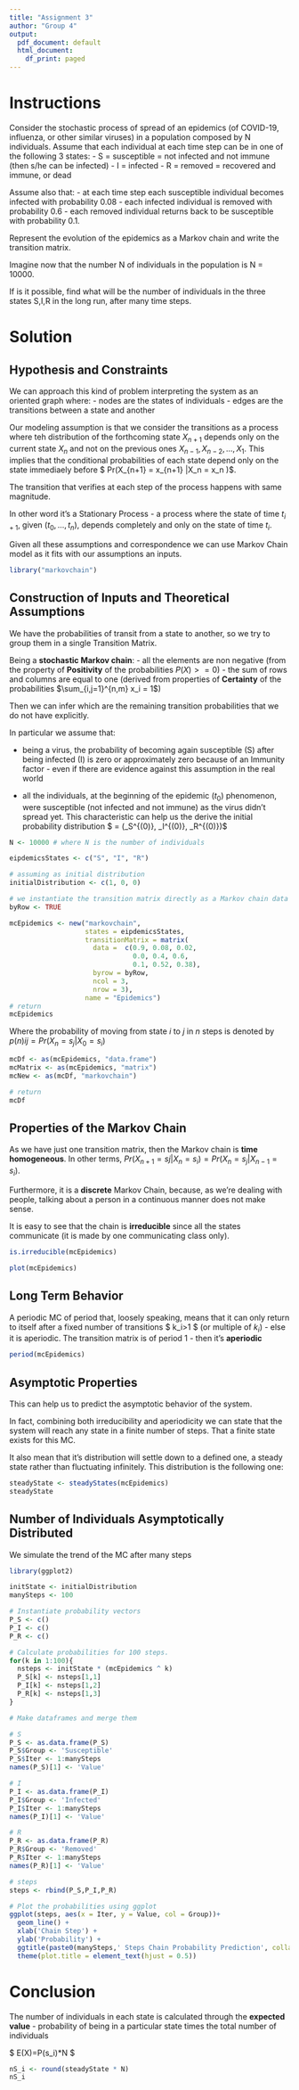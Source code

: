 ```yaml
---
title: "Assignment 3"
author: "Group 4"
output:
  pdf_document: default
  html_document:
    df_print: paged
---
```


# Instructions


Consider the stochastic process of spread of an epidemics (of COVID-19, influenza, or other similar viruses) in a population composed by N individuals.
Assume that each individual at each time step can be in one of the following 3 states:
- S = susceptible = not infected and not immune (then s/he can be infected)
- I = infected
- R = removed = recovered and immune, or dead

Assume also that:
- at each time step each susceptible individual becomes infected with probability 0.08
- each infected individual is removed with probability 0.6
- each removed individual returns back to be susceptible with probability 0.1.

Represent the evolution of the epidemics as a Markov chain and write the transition matrix.

Imagine now that the number N of individuals in the population is N = 10000.

If is it possible, find what will be the number of individuals in the three states S,I,R in the long run, after many time steps.


# Solution

## Hypothesis and Constraints

We can approach this kind of problem interpreting the system as an oriented graph where:
- nodes are the states of individuals
- edges are the transitions between a state and another

Our modeling assumption is that we consider the transitions as a process where teh distribution of the forthcoming state $X_{n+1}$ depends only on the current state $X_n$ and not on the previous ones $X_{n−1}, X_{n−2},...,X_1$.
This implies that the conditional probabilities of each state depend only on the state immediaely before
$ Pr(X_{n+1} = x_{n+1} |X_n = x_n )$.

The transition that verifies at each step of the process happens with same magnitude.

In other word it's a Stationary Process - a process where the state of time $t_{i+1}$, given $(t_0,...,t_n)$, depends completely and only on the state of time $t_{i}$.

Given all these assumptions and correspondence we can use Markov Chain model as it fits with our assumptions an inputs.

```r
library("markovchain")
```


## Construction of Inputs and Theoretical Assumptions

We have the probabilities of transit from a state to another, so we try to group them in a single Transition Matrix.

Being a **stochastic Markov chain**:
- all the elements are non negative (from the property of **Positivity** of the probabilities $P(X)>=0$)
- the sum of rows and columns are equal to one (derived from properties of **Certainty** of the probabilities $\sum_{i,j=1}^{n,m} x_i = 1$)

Then we can infer which are the remaining transition probabilities that we do not have explicitly.

In particular we assume that:

- being a virus, the probability of becoming again susceptible (S) after being infected (I) is zero or approximately zero because of an Immunity factor - even if there are evidence against this assumption in the real world

- all the individuals, at the beginning of the epidemic ($t_0$) phenomenon, were susceptible (not infected and not immune) as the virus didn't spread yet. This characteristic can help us the derive the initial probability distribution $ \mu = (\mu_S^{(0)}, \mu_I^{(0)}, \mu_R^{(0)})$ 


```r
N <- 10000 # where N is the number of individuals

eipdemicsStates <- c("S", "I", "R")

# assuming as initial distribution
initialDistribution <- c(1, 0, 0) 

# we instantiate the transition matrix directly as a Markov chain data type
byRow <- TRUE

mcEpidemics <- new("markovchain", 
                   states = eipdemicsStates,
                   transitionMatrix = matrix(
                     data =  c(0.9, 0.08, 0.02,
                               0.0, 0.4, 0.6,
                               0.1, 0.52, 0.38),
                     byrow = byRow,
                     ncol = 3,
                     nrow = 3),
                   name = "Epidemics")
# return
mcEpidemics
```

Where the probability of moving from state $i$ to $j$ in $n$ steps is denoted by $p(n)ij = P r (X_n = s_j |X_0 = s_i)$


```r
mcDf <- as(mcEpidemics, "data.frame")
mcMatrix <- as(mcEpidemics, "matrix")
mcNew <- as(mcDf, "markovchain")

# return
mcDf
```


## Properties of the Markov Chain

As we have just one transition matrix, then the Markov chain is **time homogeneous**.
In other terms, $Pr (X_{n+1} = sj |X_n = s_i) = Pr(X_n = s_j |X_{n−1} = s_i)$.

Furthermore, it is a **discrete** Markov Chain, because, as we're dealing with people, talking about a person in a continuous manner does not make sense.

It is easy to see that the chain is **irreducible** since all the states communicate (it is made by one communicating class only).

```r
is.irreducible(mcEpidemics)
```

```r
plot(mcEpidemics)
```

## Long Term Behavior

A periodic MC of period that, loosely speaking, means that it can only return to itself after a fixed number of transitions $ k_i>1 $ (or multiple of $k_i$) - else it is aperiodic.
The transition matrix is of period 1 - then it's **aperiodic**

```r
period(mcEpidemics)
```

## Asymptotic Properties

This can help us to predict the asymptotic behavior of the system.

In fact, combining both irreducibility and aperiodicity we can state that the system will reach any state in a finite number of steps. That a finite state exists for this MC.

It also mean that it's distribution will settle down to a defined one, a steady state rather than fluctuating infinitely. This distribution is the following one:

```r
steadyState <- steadyStates(mcEpidemics)
steadyState
```

## Number of Individuals Asymptotically Distributed

We simulate the trend of the MC after many steps

```r
library(ggplot2)

initState <- initialDistribution
manySteps <- 100

# Instantiate probability vectors
P_S <- c()
P_I <- c()
P_R <- c()

# Calculate probabilities for 100 steps.
for(k in 1:100){
  nsteps <- initState * (mcEpidemics ^ k)
  P_S[k] <- nsteps[1,1]
  P_I[k] <- nsteps[1,2]
  P_R[k] <- nsteps[1,3]
}

# Make dataframes and merge them

# S
P_S <- as.data.frame(P_S)
P_S$Group <- 'Susceptible'
P_S$Iter <- 1:manySteps
names(P_S)[1] <- 'Value'

# I
P_I <- as.data.frame(P_I)
P_I$Group <- 'Infected'
P_I$Iter <- 1:manySteps
names(P_I)[1] <- 'Value'

# R
P_R <- as.data.frame(P_R)
P_R$Group <- 'Removed'
P_R$Iter <- 1:manySteps
names(P_R)[1] <- 'Value'

# steps
steps <- rbind(P_S,P_I,P_R)

# Plot the probabilities using ggplot
ggplot(steps, aes(x = Iter, y = Value, col = Group))+
  geom_line() +
  xlab('Chain Step') +
  ylab('Probability') +
  ggtitle(paste0(manySteps,' Steps Chain Probability Prediction', collapse = NULL)) + 
  theme(plot.title = element_text(hjust = 0.5))

```


# Conclusion

The number of individuals in each state is calculated through the **expected value** - probability of being in a particular state times the total number of individuals

$ E(X)=P(s_i)*N $

```r
nS_i <- round(steadyState * N)
nS_i
```